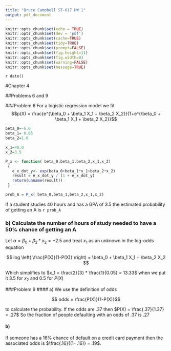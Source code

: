 ```yaml
---
title: "Bruce Campbell ST-617 HW 1"
output: pdf_document
---
```


```r
knitr::opts_chunk$set(echo = TRUE)
knitr::opts_chunk$set(dev = 'pdf')
knitr::opts_chunk$set(cache=TRUE)
knitr::opts_chunk$set(tidy=TRUE)
knitr::opts_chunk$set(prompt=FALSE)
knitr::opts_chunk$set(fig.height=11)
knitr::opts_chunk$set(fig.width=8)
knitr::opts_chunk$set(warning=FALSE)
knitr::opts_chunk$set(message=TRUE)
```

`r date()`

#Chapter 4

##Problems 6 and 9

###Problem 6
For a logistic regression model we fit 
$$p(X) = \frac{e^{\beta_0 + \beta_1 X_1 + \beta_2 X_2}}{1+e^{\beta_0 + \beta_1 X_1 + \beta_2 X_2}}$$

```r

beta_0=-6.0
beta_1= 0.05
beta_2=1.0

x_1=40.0
x_2=3.5

P_x <- function( beta_0,beta_1,beta_2,x_1,x_2) 
 {
   e_x_dot_y<- exp(beta_0+beta_1*x_1+beta_2*x_2)
   result = e_x_dot_y / (1 + e_x_dot_y)
   return(unname(result))
 }

prob_A = P_x( beta_0,beta_1,beta_2,x_1,x_2) 
```

If a student studies 40 hours and has a GPA of 3.5 the estimated probability of getting an A is `r prob_A`

### b) Calculate the number of hours of study needed to have a 50% chance of getting an A
Let $\alpha = \beta_0+\beta_2 * x_2 = -2.5$ and treat $x_1$ as an unknown in the log-odds equation

$$ log \left( \frac{P(X)}{1-P(X)} \right) = \beta_0 + \beta_1 X_1 + \beta_2 X_2 $$

Which simplifies to $x_1 = \frac{2}{3} * \frac{1}{0.05} = 13.33$ when we put it 3.5 for $x_2$ and 0.5 for $P(X)$


###Problem 9
#### a)
We use the definition of odds 

$$ odds = \frac{P(X)}{1-P(X)}$$ 

to calculate the probability.  If the odds are .37 then $P(X) = \frac{.37}{1.37} = .27$ So the fraction of people defaulting with an odds of .37 is .27

#### b) 
If someone has a 16% chance of default on a credit card payment then the associated odds is $\frac{.16}{(1- .16)} = .19$.
 
